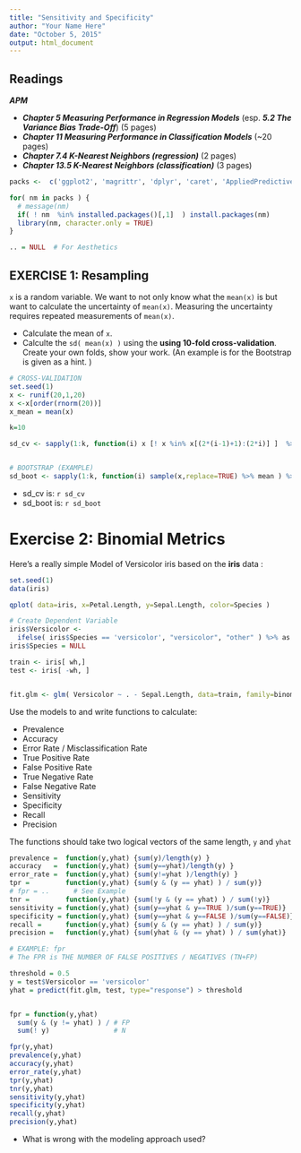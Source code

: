 ---
title: "Sensitivity and Specificity"
author: "Your Name Here"
date: "October 5, 2015"
output: html_document
---


## Readings

***APM***

- ***Chapter 5 Measuring Performance in Regression Models*** (esp. ***5.2 The Variance Bias Trade-Off***)  (5 pages)
- ***Chapter 11 Measuring Performance in Classification Models*** (~20 pages)
- ***Chapter 7.4 K-Nearest Neighbors (regression)*** (2 pages)
- ***Chapter 13.5 K-Nearest Neighbors (classification)*** (3 pages)


```{r, echo=FALSE, results='hide', warning=FALSE }
packs <-  c('ggplot2', 'magrittr', 'dplyr', 'caret', 'AppliedPredictiveModeling')

for( nm in packs ) { 
  # message(nm)
  if( ! nm  %in% installed.packages()[,1]  ) install.packages(nm)
  library(nm, character.only = TRUE)
}

.. = NULL  # For Aesthetics

```


## EXERCISE 1: Resampling

`x` is a random variable. We want to not only know what the `mean(x)` is but want to calculate the uncertainty of `mean(x)`.  Measuring the uncertainty requires repeated measurements of `mean(x)`.

- Calculate the mean of `x`.
- Calculte the `sd( mean(x) )` using the **using 10-fold cross-validation**.  Create your own folds, show your work. (An example is for the Bootstrap is given as a hint. )


```{r}


# CROSS-VALIDATION
set.seed(1) 
x <- runif(20,1,20)
x <-x[order(rnorm(20))]
x_mean = mean(x)

k=10

sd_cv <- sapply(1:k, function(i) x [! x %in% x[(2*(i-1)+1):(2*i)] ]  %>% mean) %>% sd 


# BOOTSTRAP (EXAMPLE)
sd_boot <- sapply(1:k, function(i) sample(x,replace=TRUE) %>% mean ) %>% sd

```


- sd_cv   is: `r sd_cv`
- sd_boot is: `r sd_boot`



# Exercise 2: Binomial Metrics

Here's a really simple Model of Versicolor iris based on the **iris** data :

```{r}
set.seed(1)
data(iris)

qplot( data=iris, x=Petal.Length, y=Sepal.Length, color=Species )

# Create Dependent Variable
iris$Versicolor <- 
  ifelse( iris$Species == 'versicolor', "versicolor", "other" ) %>% as.factor
iris$Species = NULL 

train <- iris[ wh,]
test <- iris[ -wh, ]


fit.glm <- glm( Versicolor ~ . - Sepal.Length, data=train, family=binomial )
```


Use the models to and write functions to calculate:

* Prevalence 
* Accuracy
* Error Rate / Misclassification Rate
* True Positive Rate  
* False Positive Rate
* True Negative Rate  
* False Negative Rate 
* Sensitivity 
* Specificity 
* Recall 
* Precision

The functions should take two logical vectors of the same length, `y` and `yhat`

```{r}

prevalence =  function(y,yhat) {sum(y)/length(y) }
accuracy   =  function(y,yhat) {sum(y==yhat)/length(y) } 
error_rate =  function(y,yhat) {sum(y!=yhat )/length(y) }
tpr =         function(y,yhat) {sum(y & (y == yhat) ) / sum(y)}
# fpr = ..      # See Example
tnr =         function(y,yhat) {sum(!y & (y == yhat) ) / sum(!y)}
sensitivity = function(y,yhat) {sum(y==yhat & y==TRUE )/sum(y==TRUE)} 
specificity = function(y,yhat) {sum(y==yhat & y==FALSE )/sum(y==FALSE)} 
recall =      function(y,yhat) {sum(y & (y == yhat) ) / sum(y)} 
precision =   function(y,yhat) {sum(yhat & (y == yhat) ) / sum(yhat)}

# EXAMPLE: fpr
# The FPR is THE NUMBER OF FALSE POSITIVES / NEGATIVES (TN+FP)

threshold = 0.5 
y = test$Versicolor == 'versicolor'
yhat = predict(fit.glm, test, type="response") > threshold


fpr = function(y,yhat)
  sum(y & (y != yhat) ) / # FP
  sum(! y)                # N

fpr(y,yhat)
prevalence(y,yhat)
accuracy(y,yhat)
error_rate(y,yhat)
tpr(y,yhat)
tnr(y,yhat)
sensitivity(y,yhat)
specificity(y,yhat)
recall(y,yhat)
precision(y,yhat)

```

- What is wrong with the modeling approach used?




